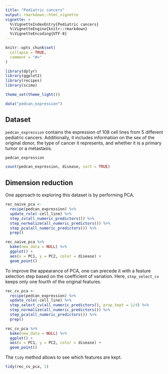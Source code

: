 ```yaml
---
title: "Pediatric cancers"
output: rmarkdown::html_vignette
vignette: >
  %\VignetteIndexEntry{Pediatric cancers}
  %\VignetteEngine{knitr::rmarkdown}
  %\VignetteEncoding{UTF-8}
---
```


```r
knitr::opts_chunk$set(
  collapse = TRUE,
  comment = "#>"
)
```

```r
library(dplyr)
library(ggplot2)
library(recipes)
library(scimo)

theme_set(theme_light())

data("pedcan_expression")
```

## Dataset

`pedcan_expression` contains the expression of 108 cell lines from 5 different pediatric cancers. Additionally, it includes information on the sex of the original donor, the type of cancer it represents, and whether it is a primary tumor or a metastasis.

```r
pedcan_expression
```

```r
count(pedcan_expression, disease, sort = TRUE)
```


## Dimension reduction

One approach to exploring this dataset is by performing PCA.

```r
rec_naive_pca <-
  recipe(pedcan_expression) %>% 
  update_role(-cell_line) %>% 
  step_zv(all_numeric_predictors()) %>% 
  step_normalize(all_numeric_predictors()) %>% 
  step_pca(all_numeric_predictors()) %>% 
  prep()

rec_naive_pca %>% 
  bake(new_data = NULL) %>% 
  ggplot() +
  aes(x = PC1, y = PC2, color = disease) +
  geom_point()
```

To improve the appearance of PCA, one can precede it with a feature selection step based on the coefficient of variation. Here, `step_select_cv` keeps only one fourth of the original features.

```r
rec_cv_pca <-
  recipe(pedcan_expression) %>% 
  update_role(-cell_line) %>% 
  step_select_cv(all_numeric_predictors(), prop_kept = 1/4) %>% 
  step_normalize(all_numeric_predictors()) %>%
  step_pca(all_numeric_predictors()) %>%
  prep()

rec_cv_pca %>% 
  bake(new_data = NULL) %>% 
  ggplot() +
  aes(x = PC1, y = PC2, color = disease) +
  geom_point()
```

The `tidy` method allows to see which features are kept.

```r
tidy(rec_cv_pca, 1)
```


